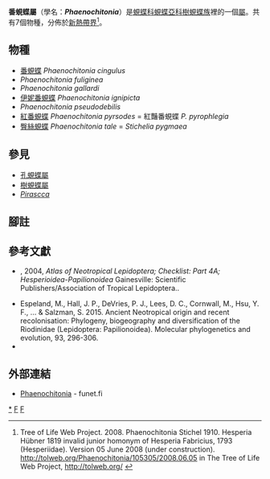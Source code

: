 {{NoteTA
|G1=Butterfly
}}
{{Automatic Taxobox
| taxon = Phaenochitonia
| authority = Stichel, 1910
| image = CramerAndStoll-uitlandsche kapellen supplement- pl. 13.jpg
| image_caption = [[番蜆蝶|番蜆蝶]] (右上)<br />''Phaenochitonia cingulus''
| type_species = [[番蜆蝶|番蜆蝶]]<br />''Phaenochitonia cingulus''
| type_species_authority = Stoll, [1790]
| subdivision_ranks = 物種
| subdivision = 共7種，詳閱正文。
| synonyms =
* ''Hesperia'' <small>Hübner, [1819]</small>
}}

'''番蜆蝶屬'''（學名：'''''Phaenochitonia'''''）是[[蜆蝶科|蜆蝶科]][[蜆蝶亞科|蜆蝶亞科]][[樹蜆蝶族|樹蜆蝶族]]裡的一個[[屬|屬]]。共有7個物種，分佈於[[新熱帶界|新熱帶界]]<ref>Tree of Life Web Project. 2008. Phaenochitonia Stichel 1910. Hesperia Hübner 1819 invalid junior homonym of Hesperia Fabricius, 1793 (Hesperiidae). Version 05 June 2008 (under construction). http://tolweb.org/Phaenochitonia/105305/2008.06.05 in The Tree of Life Web Project, http://tolweb.org/ {{Wayback|url=http://tolweb.org/ |date=20110515100516 }} {{en}}</ref>。

== 物種 ==
* [[番蜆蝶|番蜆蝶]] ''Phaenochitonia cingulus''
* ''Phaenochitonia fuliginea''
* ''Phaenochitonia gallardi''
* [[伊妮番蜆蝶|伊妮番蜆蝶]] ''Phaenochitonia ignipicta''
* ''Phaenochitonia pseudodebilis''
* [[紅番蜆蝶|紅番蜆蝶]] ''Phaenochitonia pyrsodes'' = 紅豔番蜆蝶 ''P. pyrophlegia''
* [[臀絲蜆蝶|臀絲蜆蝶]] ''Phaenochitonia tale'' = ''Stichelia pygmaea''

== 參見 ==
* [[孔蜆蝶屬|孔蜆蝶屬]]
* [[樹蜆蝶屬|樹蜆蝶屬]]
* ''[[Pirascca|Pirascca]]''

== 腳註 ==
{{reflist}}

== 參考文獻 ==
{{Commons category|Phaenochitonia}}
* {{aut|Lamas, G.}}, 2004, ''Atlas of Neotropical Lepidoptera; Checklist: Part 4A; Hesperioidea-Papilionoidea'' Gainesville: Scientific Publishers/Association of Tropical Lepidoptera..
* Espeland, M., Hall, J. P., DeVries, P. J., Lees, D. C., Cornwall, M., Hsu, Y. F., ... & Salzman, S. 2015. Ancient Neotropical origin and recent recolonisation: Phylogeny, biogeography and diversification of the Riodinidae (Lepidoptera: Papilionoidea). Molecular phylogenetics and evolution, 93, 296-306.
* {{Cite book | author = 寿建新, 周尧, 李宇飞 | title = 世界蝴蝶分類名錄 | location = 中國 | publisher = 陝西科學技術出版社 | date = 2006-04-01 | ISBN = 9787536936768}}

== 外部連結 ==
* [http://ftp.funet.fi/pub/sci/bio/life/insecta/lepidoptera/ditrysia/papilionoidea/riodinidae/phaenochitonia/ Phaenochitonia] - funet.fi

{{蜆蝶亞科}}
{{Taxonbar}}
[[Category:番蜆蝶屬|*]]
[[Category:樹蜆蝶族|F]]
[[Category:_1910年描述的分类群|F]]